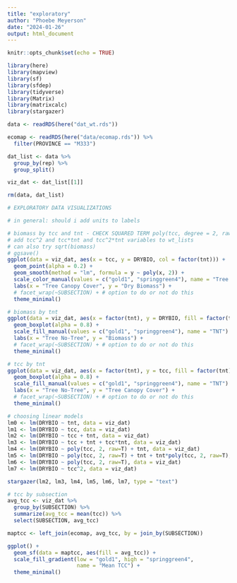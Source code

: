 ```yaml
---
title: "exploratory"
author: "Phoebe Meyerson"
date: "2024-01-26"
output: html_document
---
```


```r
knitr::opts_chunk$set(echo = TRUE)
```

```r
library(here)
library(mapview)
library(sf)
library(sfdep)
library(tidyverse)
library(Matrix)
library(matrixcalc)
library(stargazer)
```

```r
data <- readRDS(here("dat_wt.rds"))

ecomap <- readRDS(here("data/ecomap.rds")) %>%
  filter(PROVINCE == "M333")

dat_list <- data %>%
  group_by(rep) %>%
  group_split()

viz_dat <- dat_list[[1]]

rm(data, dat_list)
```

```r
# EXPLORATORY DATA VISUALIZATIONS

# in general: should i add units to labels

# biomass by tcc and tnt - CHECK SQUARED TERM poly(tcc, degree = 2, raw = T)
# add tcc^2 and tcc*tnt and tcc^2*tnt variables to wt_lists
# can also try sqrt(biomass)
# ggsave()
ggplot(data = viz_dat, aes(x = tcc, y = DRYBIO, col = factor(tnt))) +
  geom_point(alpha = 0.2) +
  geom_smooth(method = "lm", formula = y ~ poly(x, 2)) +
  scale_color_manual(values = c("gold1", "springgreen4"), name = "Tree No-Tree") +
  labs(x = "Tree Canopy Cover", y = "Dry Biomass") +
  # facet_wrap(~SUBSECTION) + # option to do or not do this
  theme_minimal()

# biomass by tnt
ggplot(data = viz_dat, aes(x = factor(tnt), y = DRYBIO, fill = factor(tnt))) +
  geom_boxplot(alpha = 0.8) +
  scale_fill_manual(values = c("gold1", "springgreen4"), name = "TNT") +
  labs(x = "Tree No-Tree", y = "Biomass") + 
  # facet_wrap(~SUBSECTION) + # option to do or not do this
  theme_minimal()

# tcc by tnt
ggplot(data = viz_dat, aes(x = factor(tnt), y = tcc, fill = factor(tnt))) +
  geom_boxplot(alpha = 0.8) +
  scale_fill_manual(values = c("gold1", "springgreen4"), name = "TNT") +
  labs(x = "Tree No-Tree", y = "Tree Canopy Cover") +
  # facet_wrap(~SUBSECTION) + # option to do or not do this
  theme_minimal()

# choosing linear models
lm0 <- lm(DRYBIO ~ tnt, data = viz_dat)
lm1 <- lm(DRYBIO ~ tcc, data = viz_dat)
lm2 <- lm(DRYBIO ~ tcc + tnt, data = viz_dat)
lm3 <- lm(DRYBIO ~ tcc + tnt + tcc*tnt, data = viz_dat)
lm4 <- lm(DRYBIO ~ poly(tcc, 2, raw=T) + tnt, data = viz_dat)
lm5 <- lm(DRYBIO ~ poly(tcc, 2, raw=T) + tnt + tnt*poly(tcc, 2, raw=T), data = viz_dat)
lm6 <- lm(DRYBIO ~ poly(tcc, 2, raw=T), data = viz_dat)
lm7 <- lm(DRYBIO ~ tcc^2, data = viz_dat)

stargazer(lm2, lm3, lm4, lm5, lm6, lm7, type = "text")

# tcc by subsection
avg_tcc <- viz_dat %>%
  group_by(SUBSECTION) %>%
  summarize(avg_tcc = mean(tcc)) %>%
  select(SUBSECTION, avg_tcc)

maptcc <- left_join(ecomap, avg_tcc, by = join_by(SUBSECTION))

ggplot() +
  geom_sf(data = maptcc, aes(fill = avg_tcc)) +
  scale_fill_gradient(low = "gold1", high = "springgreen4", 
                      name = "Mean TCC") +
  theme_minimal()

```


